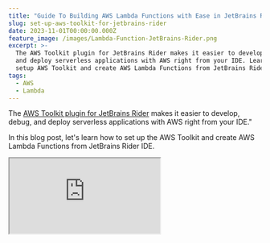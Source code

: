 ```yaml
---
title: "Guide To Building AWS Lambda Functions with Ease in JetBrains Rider"
slug: set-up-aws-toolkit-for-jetbrains-rider
date: 2023-11-01T00:00:00.000Z
feature_image: /images/Lambda-Function-JetBrains-Rider.png
excerpt: >-
  The AWS Toolkit plugin for JetBrains Rider makes it easier to develop, debug,
  and deploy serverless applications with AWS right from your IDE. Learn how to
  setup AWS Toolkit and create AWS Lambda Functions from JetBrains Rider IDE.
tags:
  - AWS
  - Lambda
---
```

The [AWS Toolkit plugin for JetBrains Rider](https://docs.aws.amazon.com/toolkit-for-jetbrains/latest/userguide/getting-started.html) makes it easier to develop, debug, and deploy serverless applications with AWS right from your IDE."

In this blog post, let's learn how to set up the AWS Toolkit and create AWS Lambda Functions from JetBrains Rider IDE.

<iframe src="https://www.youtube.com/embed/jwRs45mA568?feature=oembed" />

## Install AWS Toolkit For JetBrains Rider

The AWS Toolkit is available in [the JetBrains marketplace](https://plugins.jetbrains.com/plugin/11349-aws-toolkit). You can install this from within the Rider IDE, by navigating to Settings → Plugins section and searching for 'AWS Toolkit'.

![](/images/image-17.png)

Installing the AWS Toolkit Plugin from the Settings menu in JetBrains Rider IDE.

Once installed you can see an additional icon, with the AWS logo (as shown in the screenshot below) on the left sidebar.

![](/images/image-20.png)

AWS Toolkit in JetBrains Rider

The Toolkit automatically picks up the AWS connection strings from the configuration file.

We learned how to set up the AWS credentials in an earlier article on Learn How To Manage Credentials When Building .NET Application on AWS.

<BlogLink
  href="/blog/amazon-credentials-dotnet/"
  title="Learn How To Manage Credentials When Building .NET Application on AWS"
  description="Learn different ways to set up and manage credentials and sensitive information when building .NET applications on AWS. We will also touch upon some of the tools and utilities that I have set up on my local development machine to make working with AWS easier."
  authorImage="/images/logo-512x512.png"
  authorName="Rahul Nath"
  authorTitle="Rahul Pulikkot Nath"
  featureImage="/images/secure-key.jpg"
/>

## Create Lambda Functions in JetBrains Rider

With the AWS Toolkit installed, we now have additional template options to create .NET projects.

We can create different starter templates for building AWS Lambda Functions.

### Create an Empty Lambda Function in JetBrains Rider

To create an empty Lambda Function, search for 'Lambda Empty Function' template under the 'Add New Project' dialog in Rider.

![](/images/image-18.png)

Once you fill in the required Solution Name, Project Name, and the solution directory it generates a default Lambda Function .NET project, with the below `FunctionHanlder` Lambda function.

```csharp
public string FunctionHandler(string input, ILambdaContext context)
{
    return input.ToUpper();
}

```

### AWS Services and Lambda Function in JetBrains Rider

The AWS Toolkit for Rider also provides additional Lambda templates that you can use as starter templates when building applications.

Based on your application and the different AWS Service you are integrating with, you can choose appropriate starter templates.

Below is an example of creating a Lambda Simple SQS Function template.

![](/images/image-21.png)

JetBrains Rider Lambda Simple SQS Function template to integrate Amazon SQS with AWS Lambda

The template generates the required code to handle `SQSEvents` in the AWS Function Handler.

```csharp
public async Task FunctionHandler(SQSEvent evnt, ILambdaContext context)
{
    foreach (var message in evnt.Records)
    {
        await ProcessMessageAsync(message, context);
    }
}

private async Task ProcessMessageAsync(
           SQSEvent.SQSMessage message, ILambdaContext context)
{
    context.Logger.LogInformation($"Processed message {message.Body}");
    // TODO: Do interesting work based on the new message
    await Task.CompletedTask;
}

```

If you want to learn more about integrating with different AWS Services when building Lambda Functions check out my below blog post.

<BlogLink
  href="/blog/aws-lambda-dotnet-developer/"
  title="AWS Lambda For The .NET Developer"
  description="This blog post is a collection of other posts that covers various aspects of AWS Lambda and other services you can integrate with when building serverless applications on Lambda."
  authorImage="/images/logo-512x512.png"
  authorName="Rahul Nath"
  authorTitle="Rahul Pulikkot Nath"
  featureImage="/images/AWS-Lambda.png"
/>

## Debugging Lambda Function from JetBrains Rider

The Mock Lambda Tool helps test the Lambda function locally without deploying it to an AWS environment.

📢

_****Note:****_ __This tool is not a local Lambda environment. This tool is optimized for quick local debugging with minimal dependencies.__

You can set up the Mock Lambda Test Tool to work with Rider in two ways

-   Using Rider .run file
-   Using launchsettings.json file

You can learn more in my blog post on How To Set Up AWS .NET Mock Lambda Test Tool on JetBrains Rider.

<BlogLink
  href="/blog/how-to-set-up-aws-net-mock-lambda-test-tool-on-jetbrains-rider/"
  title="How To Set Up AWS .NET Mock Lambda Test Tool on JetBrains Rider"
  description="Learn how to setup .NET Mock Lambda Test Tool to work with JetBrains Rider IDE."
  authorImage="/images/logo-512x512.png"
  authorName="Rahul Nath"
  authorTitle="Rahul Pulikkot Nath"
  featureImage="/images/Rider---Mock-Lambda-Tool.png"
/>

